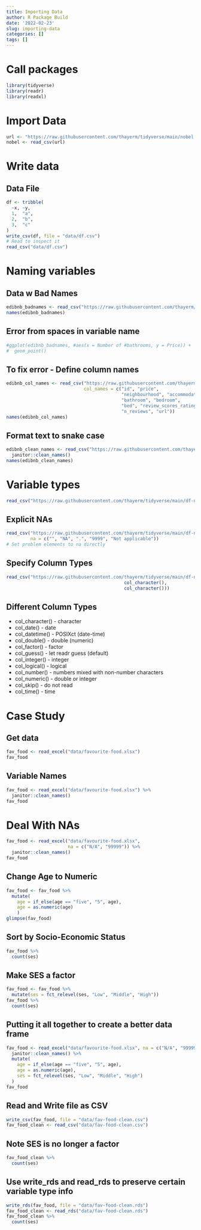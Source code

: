 ```yaml
---
title: Importing Data
author: R Package Build
date: '2022-02-23'
slug: importing-data
categories: []
tags: []
---
```

# Call packages
```r
library(tidyverse)
library(readr)
library(readxl)
```


# Import Data
```r
url <- "https://raw.githubusercontent.com/thayerm/tidyverse/main/nobel.csv"
nobel <- read_csv(url)
```

# Write data
## Data File
```r
df <- tribble(
  ~x, ~y,
  1,  "a",
  2,  "b",
  3,  "c"
)
write_csv(df, file = "data/df.csv")
# Read to inspect it
read_csv("data/df.csv")
```
# Naming variables
## Data w Bad Names
```r
edibnb_badnames <- read_csv("https://raw.githubusercontent.com/thayerm/tidyverse/main/edibnb-badnames.csv")
names(edibnb_badnames)
```
## Error from spaces in variable name
```r
#ggplot(edibnb_badnames, #aes(x = Number of #bathrooms, y = Price)) +
#  geom_point()
```
## To fix error - Define column names
```r
edibnb_col_names <- read_csv("https://raw.githubusercontent.com/thayerm/tidyverse/main/edibnb-badnames.csv",
                             col_names = c("id", "price", 
                                           "neighbourhood", "accommodates",
                                           "bathroom", "bedroom", 
                                           "bed", "review_scores_rating", 
                                           "n_reviews", "url"))
names(edibnb_col_names)
```
## Format text to snake case
```r
edibnb_clean_names <- read_csv("https://raw.githubusercontent.com/thayerm/tidyverse/main/edibnb-badnames.csv") %>%
  janitor::clean_names()
names(edibnb_clean_names)
```

# Variable types
```r
read_csv("https://raw.githubusercontent.com/thayerm/tidyverse/main/df-na.csv")
```
## Explicit NAs
```r
read_csv("https://raw.githubusercontent.com/thayerm/tidyverse/main/df-na.csv", 
         na = c("", "NA", ".", "9999", "Not applicable"))
# Set problem elements to na directly
```
## Specify Column Types
```r
read_csv("https://raw.githubusercontent.com/thayerm/tidyverse/main/df-na.csv", col_types = list(col_double(), 
                                            col_character(), 
                                            col_character()))
```
## Different Column Types
- col_character() -	character
- col_date() -	date
- col_datetime() -	POSIXct (date-time)
- col_double() -	double (numeric)
- col_factor() -	factor
- col_guess() -	let readr guess (default)
- col_integer() -	integer
- col_logical() -	logical
- col_number() -	numbers mixed with non-number characters
- col_numeric() -	double or integer
- col_skip() -	do not read
- col_time() -	time

# Case Study
## Get data
```r
fav_food <- read_excel("data/favourite-food.xlsx")
fav_food
```
## Variable Names
```r
fav_food <- read_excel("data/favourite-food.xlsx") %>%
  janitor::clean_names()
fav_food
```
# Deal With NAs
```r
fav_food <- read_excel("data/favourite-food.xlsx",
                       na = c("N/A", "99999")) %>%
  janitor::clean_names()
fav_food
```
## Change Age to Numeric
```r
fav_food <- fav_food %>%
  mutate(
    age = if_else(age == "five", "5", age),
    age = as.numeric(age)
    )
glimpse(fav_food)
```

## Sort by Socio-Economic Status
```r
fav_food %>%
  count(ses)
```
## Make SES a factor
```r
fav_food <- fav_food %>%
  mutate(ses = fct_relevel(ses, "Low", "Middle", "High"))
fav_food %>%
  count(ses)
```
## Putting it all together to create a better data frame
```r
fav_food <- read_excel("data/favourite-food.xlsx", na = c("N/A", "99999")) %>%
  janitor::clean_names() %>%
  mutate(
    age = if_else(age == "five", "5", age), 
    age = as.numeric(age),
    ses = fct_relevel(ses, "Low", "Middle", "High")
  )
fav_food
```
## Read and Write file as CSV
```r
write_csv(fav_food, file = "data/fav-food-clean.csv")
fav_food_clean <- read_csv("data/fav-food-clean.csv")
```
## Note SES is no longer a factor
```r
fav_food_clean %>%
  count(ses)
```
## Use write_rds and read_rds to preserve certain variable type info
```r
write_rds(fav_food, file = "data/fav-food-clean.rds")
fav_food_clean <- read_rds("data/fav-food-clean.rds")
fav_food_clean %>%
  count(ses)
```







